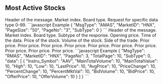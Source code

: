 ## Most Active Stocks

<Accordion title="Request">
  <ParamField path="MsgType" type="string" default="none" required>
    Header of the message.
  </ParamField>
  <ParamField path="MarketID" type="string" required>
    Market index.
  </ParamField>
  <ParamField path="Board" type="string" default="M" required>
    Board type.
  </ParamField>
  <ParamField path="SubType" type="int" required>
    Request for specific data type 0-99.
  </ParamField>
```javascript Example
{
  "MsgType": "AMAS",
  "MarketID": "HNX",
  "PageSize": "50",
  "PageNo": "3",
  "SubType": 0
}
```
</Accordion>
<Accordion title="Response">
  <ResponseField name="MsgType" type="string">
    Header of the message.
  </ResponseField>
  <ResponseField name="MarketID" type="string">
    Market index.
  </ResponseField>
  <ResponseField name="PageNo" type="int">
    Board type.
  </ResponseField>
  <ResponseField name="TotalPage" type="int">
    Subtype of the response.
  </ResponseField>
  <ResponseField name="SubType" type="int">
    Opening price.
  </ResponseField>
  <ResponseField name="data">
    <Expandable title="Toggle details">
      <ResponseField name="Instru_Symbol" type="string">
        Time of the data.
      </ResponseField>
      <ResponseField name="MainTotalVolume" type="double">
        Price of the stock.
      </ResponseField>
      <ResponseField name="MainTotalValue" type="double">
        Volume of the stock.
      </ResponseField>
      <ResponseField name="High" type="int">
        Side of the trade.
      </ResponseField>
      <ResponseField name="Low" type="int">
        Prior price.
      </ResponseField>
      <ResponseField name="LastPrice" type="int">
        Prior price.
      </ResponseField>
      <ResponseField name="AvgPrice" type="int">
        Prior price.
      </ResponseField>
      <ResponseField name="PriceChange" type="int">
        Prior price.
      </ResponseField>
      <ResponseField name="PercentChange" type="int">
        Prior price.
      </ResponseField>
      <ResponseField name="PercentMktVal" type="int">
        Prior price.
      </ResponseField>
      <ResponseField name="BidVolume" type="int">
        Prior price.
      </ResponseField>
      <ResponseField name="BidPrice" type="int">
        Prior price.
      </ResponseField>
      <ResponseField name="OfferPrice" type="int">
        Prior price.
      </ResponseField>
      <ResponseField name="OfferVolume" type="int">
        Prior price.
      </ResponseField>
    </Expandable>
  </ResponseField>
  ```javascript Example
{
    "MsgType": "RMAS",
    "MarketID": "HNX",
    "PageNo": 3,
    "TotalPage": 10,
    "SubType": 0,
    "data": [
        {
        "Instru_Symbol": "AAV",
        "MainTotalVolume": 10,
        "MainTotalValue": 10,
        "High": 10,
        "Low": 10,
        "LastPrice": 10,
        "AvgPrice": 10,
        "PriceChange": 10,
        "PercentChange": 10,
        "PercentMktVal": 10,
        "BidVolume": 10,
        "BidPrice": 10,
        "OfferPrice": 10,
        "OfferVolume": 10
        }
    ]
}
```
</Accordion>
